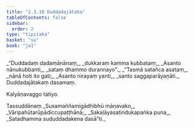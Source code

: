 ```yaml
---
title: "2.3.10 Duddadajātaka"
tableOfContents: false
sidebar:
  order: 2
type: "tipitaka"
basket: "su"
book: "ja1"
---
```



<DynamicBreadcrumb />

<Division number="59" book="ja1">

<Paragraph number="433" type="verses" book="ja1">
_“Duddadaṃ dadamānānaṃ,_  
_dukkaraṃ kamma kubbataṃ;_  
_Asanto nānukubbanti,_  
_sataṃ dhammo durannayo”._  

</Paragraph>

</Division>
<Division number="60" book="ja1">

<Paragraph number="434" type="verses" book="ja1">
_“Tasmā satañca asataṃ,_  
_nānā hoti ito gati;_  
_Asanto nirayaṃ yanti,_  
_santo saggaparāyaṇāti._  


</Paragraph>
</Division>

<Paragraph number="435" type="center" book="ja1">
Duddadajātakaṃ dasamaṃ.

  
Kalyāṇavaggo tatiyo.



</Paragraph>

<Paragraph number="436" type="center" book="ja1">
Tassuddānaṃ


</Paragraph>

<Paragraph number="437" type="verses" book="ja1">
_Susamaññamigādhibhū māṇavako,_  
_Vāripahūtarūpādiccupaṭṭhānā;_  
_Sakaḷāyasatindukapaṅka puna,_  
_Satadhamma sududdadakena dasā”ti._
</Paragraph>